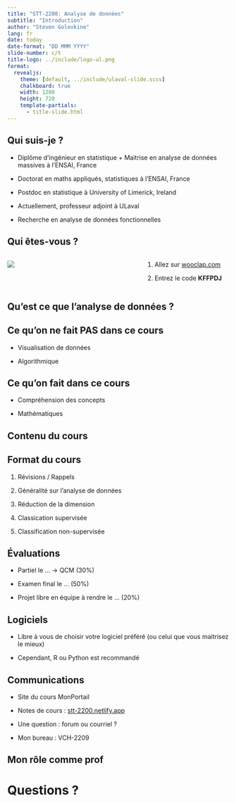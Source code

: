 ```yaml
--- 
title: "STT-2200: Analyse de données"
subtitle: "Introduction"
author: "Steven Golovkine"
lang: fr
date: today
date-format: "DD MMM YYYY"
slide-number: c/t
title-logo: ../include/logo-ul.png
format:
  revealjs: 
    theme: [default, ../include/ulaval-slide.scss]
    chalkboard: true
    width: 1280
    height: 720
    template-partials:
      - title-slide.html
--- 
```


## Qui suis-je ?

* Diplôme d'ingénieur en statistique + Maitrise en analyse de données massives à l'ENSAI, France

* Doctorat en maths appliqués, statistiques à l'ENSAI, France

* Postdoc en statistique à University of Limerick, Ireland

* Actuellement, professeur adjoint à ULaval

* Recherche en analyse de données fonctionnelles


## Qui êtes-vous ?

:::: {.columns .v-center-container}

::: {.column width="60%"}

![](./img/wooclap_qr_code.png)

:::

::: {.column width="40%"}

1. Allez sur [wooclap.com](https://www.wooclap.com)

2. Entrez le code **KFFPDJ**

:::

::::



## Qu'est ce que l'analyse de données ?



## Ce qu'on ne fait **PAS** dans ce cours

* Visualisation de données

* Algorithmique



## Ce qu'on fait dans ce cours

* Compréhension des concepts 

* Mathématiques

## Contenu du cours



## Format du cours

1. Révisions / Rappels

2. Généralité sur l'analyse de données

3. Réduction de la dimension 

4. Classication supervisée

5. Classification non-supervisée


## Évaluations

* Partiel le ... $\longrightarrow$ QCM (30\%)

* Examen final le ... (50\%)

* Projet libre en équipe à rendre le ... (20\%)


## Logiciels

* Libre à vous de choisir votre logiciel préféré (ou celui que vous maitrisez le mieux)

* Cependant, R ou Python est recommandé

## Communications

* Site du cours MonPortail

* Notes de cours : [stt-2200.netlify.app](https://stt2200.netlify.app)

* Une question : forum ou courriel ?

* Mon bureau : VCH-2209

## Mon rôle comme prof



# Questions ?
